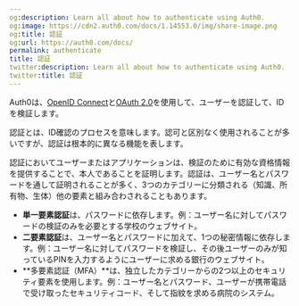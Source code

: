 ```yaml
---
og:description: Learn all about how to authenticate using Auth0.
og:image: https://cdn2.auth0.com/docs/1.14553.0/img/share-image.png
og:title: 認証
og:url: https://auth0.com/docs/
permalink: authenticate
title: 認証
twitter:description: Learn all about how to authenticate using Auth0.
twitter:title: 認証
---
```


Auth0は、[OpenID Connect](/protocols/openid-connect-protocol)と[OAuth 2.0](/protocols/oauth)を使用して、ユーザーを認証して、IDを検証します。

認証とは、ID確認のプロセスを意味します。認可と区別なく使用されることが多いですが、認証は根本的に異なる機能を表します。

認証においてユーザーまたはアプリケーションは、検証のために有効な資格情報を提供することで、本人であることを証明します。認証は、ユーザー名とパスワードを通して証明されることが多く、3つのカテゴリーに分類される（知識、所有物、生体）他の要素と組み合わされることもあります。

* **単一要素認証**は、パスワードに依存します。例：ユーザー名に対してパスワードの検証のみを必要とする学校のウェブサイト。
* **二要素認証**は、ユーザー名とパスワードに加えて、1つの秘密情報に依存します。例：ユーザー名に対してパスワードを検証し、その後ユーザーのみが知っているPINを入力するようにユーザーに求める銀行のウェブサイト。
* **多要素認証（MFA）**は、独立したカテゴリーからの2つ以上のセキュリティ要素を使用します。例：ユーザー名とパスワード、ユーザーが携帯電話で受け取ったセキュリティコード、そして指紋を求める病院のシステム。